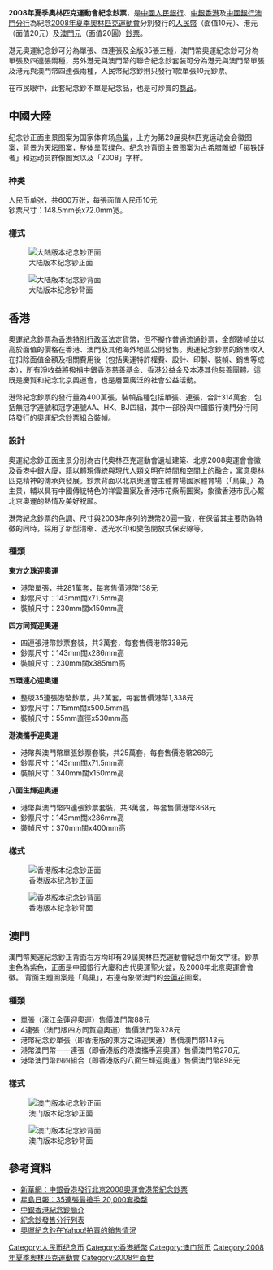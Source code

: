 {{no footnotes|time=2018-08-04T12:58:03+00:00}}
'''2008年夏季奧林匹克運動會紀念鈔票'''，是[[中國人民銀行|中國人民銀行]]、[[中銀香港|中銀香港]]及[[中國銀行澳門分行|中國銀行澳門分行]]為紀念[[2008年夏季奧林匹克運動會|2008年夏季奧林匹克運動會]]分別發行的[[人民幣|人民幣]]（面值10元）、港元（面值20元）及[[澳門元|澳門元]]（面值20圓）[[鈔票|鈔票]]。

港元奧運紀念鈔可分為單張、四連張及全版35張三種，澳門幣奧運紀念鈔可分為單張及四連張兩種，另外港元與澳門幣的聯合紀念鈔套裝可分為港元與澳門幣單張及港元與澳門幣四連張兩種，人民幣紀念鈔則只發行1款單張10元鈔票。

在市民眼中，此套紀念鈔不單是紀念品，也是可炒賣的[[商品|商品]]。

== 中國大陸 ==
纪念钞正面主景图案为国家体育场[[北京国家体育场|鸟巢]]，上方为第29届奥林匹克运动会会徽图案，背景为天坛图案，整体呈蓝绿色。纪念钞背面主景图案为古希腊雕塑「掷铁饼者」和运动员群像图案以及「2008」字样。

=== 种类 ===
人民币单张，共600万张，每張面值人民币10元
<br/>钞票尺寸：148.5mm长x72.0mm宽。

=== 樣式 ===
[[File:10-2008-b.jpg|大陆版本纪念钞正面]]

[[File:10-2008-a.jpg|大陆版本纪念钞背面]]

== 香港 ==
奧運紀念鈔票為[[香港特別行政區|香港特別行政區]]法定貨幣，但不擬作普通流通鈔票，全部裝幀並以高於面值的價格在香港、澳門及其他海外地區公開發售。奧運紀念鈔票的銷售收入在扣除面值金額及相關費用後（包括奧運特許權費、設計、印製、裝幀、銷售等成本），所有淨收益將撥捐中銀香港慈善基金、香港公益金及本港其他慈善團體。這既是慶賀和紀念北京奧運會，也是層面廣泛的社會公益活動。

港幣紀念鈔票的發行量為400萬張，裝幀品種包括單張、連張，合計314萬套，包括無冠字連號和冠字連號AA、HK、BJ四組，其中一部份與中國銀行澳門分行同時發行的奧運紀念鈔票組合裝幀。

=== 設計 ===
奧運紀念鈔正面主景分別為古代奧林匹克運動會遺址建築、北京2008奧運會會徽及香港中銀大廈，籍以體現傳統與現代人類文明在時間和空間上的融合，寓意奧林匹克精神的傳承與發展。鈔票背面以北京奧運會主體育場國家體育場（「鳥巢」）為主景，輔以具有中國傳統特色的祥雲圖案及香港市花紫荊圖案，象徵香港市民心繫北京奧運的熱情及美好祝願。

港幣紀念鈔票的色調、尺寸與2003年序列的港幣20圓一致，在保留其主要防偽特徵的同時，採用了新型清晰、透光水印和變色開放式保安線等。

=== 種類 ===

'''東方之珠迎奧運'''
*港幣單張，共281萬套，每套售價港幣138元
*鈔票尺寸：143mm闊x71.5mm高
*裝幀尺寸：230mm闊x150mm高

'''四方同賀迎奧運'''
*四連張港幣鈔票套裝，共3萬套，每套售價港幣338元
*鈔票尺寸：143mm闊x286mm高
*裝幀尺寸：230mm闊x385mm高

'''五環連心迎奧運'''
*整版35連張港幣鈔票，共2萬套，每套售價港幣1,338元
*鈔票尺寸：715mm闊x500.5mm高
*裝幀尺寸：55mm直徑x530mm高

'''港澳攜手迎奧運'''
*港幣與澳門幣單張鈔票套裝，共25萬套，每套售價港幣268元
*鈔票尺寸：143mm闊x71.5mm高
*裝幀尺寸：340mm闊x150mm高
'''八面生輝迎奧運'''

*港幣與澳門幣四連張鈔票套裝，共3萬套，每套售價港幣868元
*鈔票尺寸：143mm闊x286mm高
*裝幀尺寸：370mm闊x400mm高

=== 樣式 ===
[[File:Commemorative_money_of_2008_Olympics(HK)_Front.jpg|香港版本纪念钞正面]]

[[File:Commemorative_money_of_2008_Olympics(HK)_back.jpg|香港版本纪念钞背面]]

== 澳門 ==
澳門幣奧運紀念鈔正背面右方均印有29屆奧林匹克運動會紀念中葡文字樣。鈔票主色為紫色，正面是中國銀行大廈和古代奧運聖火盆，及2008年北京奧運會會徽。 背面主題圖案是「鳥巢」，右邊有象徵澳門的[[金蓮花|金蓮花]]圖案。

=== 種類 ===
*單張（濠江金蓮迎奧運）售價澳門幣88元
*4連張（澳門版四方同賀迎奧運）售價澳門幣328元
*港幣紀念鈔單張（即香港版的東方之珠迎奧運）售價澳門幣143元
*港幣澳門幣一一連張（即香港版的港澳攜手迎奧運）售價澳門幣278元
*港幣澳門幣四四組合（即香港版的八面生輝迎奧運）售價澳門幣898元

=== 樣式 ===
[[File:Commemorative_money_of_2008_Olympics(Macau)_Front.jpg|澳门版本纪念钞正面]]

[[File:Commemorative_money_of_2008_Olympics(Macau)_back.jpg|澳门版本纪念钞背面]]

== 參考資料 ==
{{wikinews|中銀香港星期三發奧運記念鈔現人龍}}
{{wikinews|港奧鈔全城狂熱 排隊黨大舉出動}}
* [http://news.xinhuanet.com/sports/2008-07/12/content_8532390.htm 新華網：中銀香港發行北京2008奧運會港幣紀念鈔票]
* [https://web.archive.org/web/20080721235036/http://hk.news.yahoo.com/article/080715/3/7715.html 星島日報：35連張最搶手 20,000套換罄]
* [http://www.bochk.com/images/upload/oce/Olympic_banknote/tc/BankNote_TC.html 中銀香港紀念鈔簡介]{{Wayback|url=http://www.bochk.com/images/upload/oce/Olympic_banknote/tc/BankNote_TC.html |date=20090922220535 }}
* [http://www.bochk.com/images/upload/oce/Olympic_banknote/tc/Office_TC.html 紀念鈔發售分行列表]{{Wayback|url=http://www.bochk.com/images/upload/oce/Olympic_banknote/tc/Office_TC.html |date=20190625215211 }}
* [http://hk.search.yahoo.com/search/products?ei=UTF-8&p=%E5%A5%A7%E9%81%8B%E7%B4%80%E5%BF%B5%E9%88%94&meta=rst%3Dhk&fr2=tab-web&fr=FP-tab-web-t 奧運紀念鈔在Yahoo!拍賣的銷售情況]{{dead link|date=十一月 2017 |bot=InternetArchiveBot }}

[[Category:人民币纪念币|Category:人民币纪念币]]
[[Category:香港紙幣|Category:香港紙幣]]
[[Category:澳门货币|Category:澳门货币]]
[[Category:2008年夏季奧林匹克運動會|Category:2008年夏季奧林匹克運動會]]
[[Category:2008年面世|Category:2008年面世]]